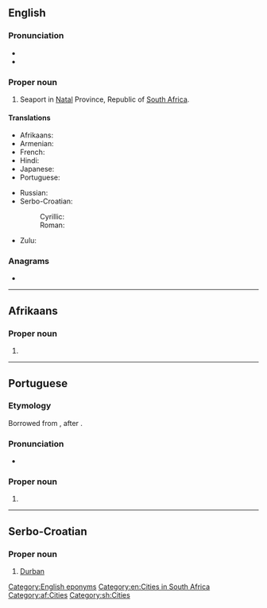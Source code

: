 ==English==
{{wikipedia}}

===Pronunciation===
* {{IPA|/dɜː.bən/|lang=en}}
* {{rhymes|ɜː(r)bən|lang=en}}

===Proper noun===
{{en-proper noun}}

# Seaport in [[Natal]] Province, Republic of [[South Africa]].

====Translations====
{{trans-top|city in South Africa}}
* Afrikaans: {{t|af|Durban}}
* Armenian: {{t|hy|Դուրբան}}
* French: {{t+|fr|Durban}}
* Hindi: {{t-needed|hi}}
* Japanese: {{t|ja|ダーバン|tr=Dāban|sc=Jpan}}
* Portuguese: {{t|pt|Durban|f}}
{{trans-mid}}
* Russian: {{t|ru|Ду́рбан|m}}
* Serbo-Croatian:
*: Cyrillic: {{t|sh|Дурбан|m|sc=Cyrl}}
*: Roman: {{t|sh|Durban|m}}
* Zulu: {{t|zu|eThekwini}}
{{trans-bottom}}

===Anagrams===
* {{anagrams|en|a=abdnru|Dunbar|dun-bar}}

[[Category:English eponyms]]
[[Category:en:Cities in South Africa]]

----

==Afrikaans==

===Proper noun===
{{head|af|proper noun}}

# {{l|en|Durban}}

[[Category:af:Cities]]

----

==Portuguese==

===Etymology===
Borrowed from {{bor|pt|en|Durban}}, after {{w|Sir Benjamin D'Urban}}.

===Pronunciation===
* {{a|Brazil}} {{IPA|/duʁ.ˈbɐ̃/|lang=pt}}

===Proper noun===
{{pt-proper noun|f}}

# {{place|pt|city|c/South Africa|t1=Durban}}

----

==Serbo-Croatian==
{{wikipedia|lang=sh}}

===Proper noun===
{{sh-proper noun|g=m}}

# [[Durban#English|Durban]]

[[Category:sh:Cities]]